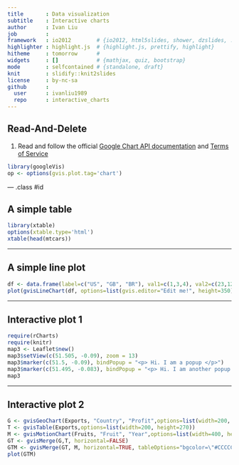 ```yaml
---
title       : Data visualization
subtitle    : Interactive charts
author      : Ivan Liu
job         : 
framework   : io2012        # {io2012, html5slides, shower, dzslides, ...}
highlighter : highlight.js  # {highlight.js, prettify, highlight}
hitheme     : tomorrow      # 
widgets     : []            # {mathjax, quiz, bootstrap}
mode        : selfcontained # {standalone, draft}
knit        : slidify::knit2slides
license     : by-nc-sa
github      :
  user      : ivanliu1989
  repo      : interactive_charts
---
```


## Read-And-Delete

1. Read and follow the official [Google Chart API documentation](https://developers.google.com/chart/) and [Terms of Service](https://developers.google.com/readme/terms)

```r
library(googleVis)
op <- options(gvis.plot.tag='chart')
```

--- .class #id 

## A simple table

```r
library(xtable)
options(xtable.type='html')
xtable(head(mtcars))
```

---

## A simple line plot

```r
df <- data.frame(label=c("US", "GB", "BR"), val1=c(1,3,4), val2=c(23,12,32))
plot(gvisLineChart(df, options=list(gvis.editor="Edit me!", height=350)))
```

---

## Interactive plot 1

```r
require(rCharts)
require(knitr)
map3 <- Leaflet$new()
map3$setView(c(51.505, -0.09), zoom = 13)
map3$marker(c(51.5, -0.09), bindPopup = "<p> Hi. I am a popup </p>")
map3$marker(c(51.495, -0.083), bindPopup = "<p> Hi. I am another popup </p>")
map3
```

---

## Interactive plot 2

```r
G <- gvisGeoChart(Exports, "Country", "Profit",options=list(width=200, height=100))
T <- gvisTable(Exports,options=list(width=200, height=270))
M <- gvisMotionChart(Fruits, "Fruit", "Year",options=list(width=400, height=370))
GT <- gvisMerge(G,T, horizontal=FALSE)
GTM <- gvisMerge(GT, M, horizontal=TRUE, tableOptions="bgcolor=\"#CCCCCC\" cellspacing=10")
plot(GTM)
```